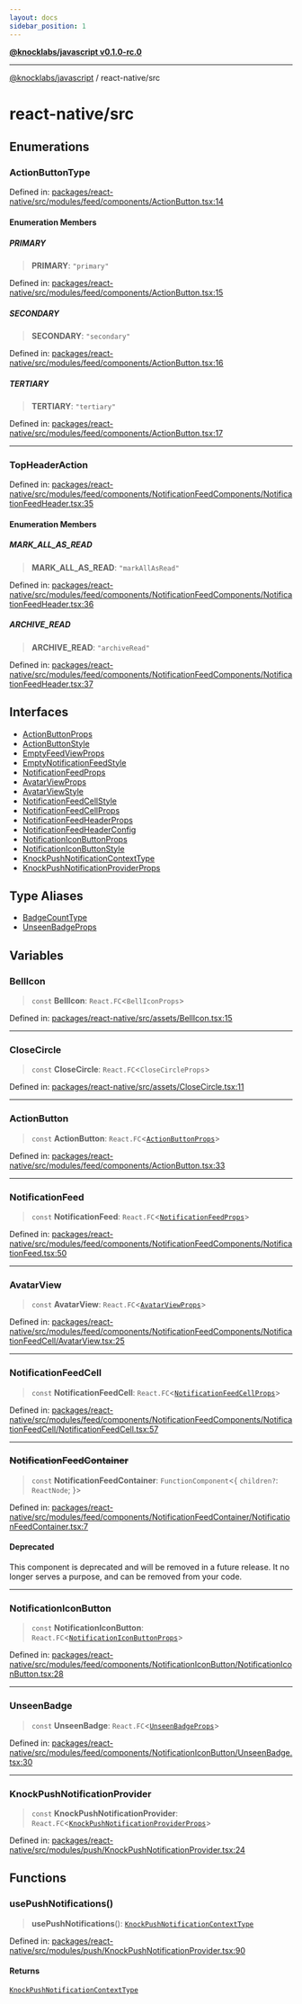 ```yaml
---
layout: docs
sidebar_position: 1
---
```


[**@knocklabs/javascript v0.1.0-rc.0**](../../index.mdx)

***

[@knocklabs/javascript](../../modules.mdx) / react-native/src

# react-native/src

## Enumerations

### ActionButtonType

Defined in: [packages/react-native/src/modules/feed/components/ActionButton.tsx:14](https://github.com/knocklabs/javascript/blob/main/packages/react-native/src/modules/feed/components/ActionButton.tsx#L14)

#### Enumeration Members

##### PRIMARY

> **PRIMARY**: `"primary"`

Defined in: [packages/react-native/src/modules/feed/components/ActionButton.tsx:15](https://github.com/knocklabs/javascript/blob/main/packages/react-native/src/modules/feed/components/ActionButton.tsx#L15)

##### SECONDARY

> **SECONDARY**: `"secondary"`

Defined in: [packages/react-native/src/modules/feed/components/ActionButton.tsx:16](https://github.com/knocklabs/javascript/blob/main/packages/react-native/src/modules/feed/components/ActionButton.tsx#L16)

##### TERTIARY

> **TERTIARY**: `"tertiary"`

Defined in: [packages/react-native/src/modules/feed/components/ActionButton.tsx:17](https://github.com/knocklabs/javascript/blob/main/packages/react-native/src/modules/feed/components/ActionButton.tsx#L17)

***

### TopHeaderAction

Defined in: [packages/react-native/src/modules/feed/components/NotificationFeedComponents/NotificationFeedHeader.tsx:35](https://github.com/knocklabs/javascript/blob/main/packages/react-native/src/modules/feed/components/NotificationFeedComponents/NotificationFeedHeader.tsx#L35)

#### Enumeration Members

##### MARK\_ALL\_AS\_READ

> **MARK\_ALL\_AS\_READ**: `"markAllAsRead"`

Defined in: [packages/react-native/src/modules/feed/components/NotificationFeedComponents/NotificationFeedHeader.tsx:36](https://github.com/knocklabs/javascript/blob/main/packages/react-native/src/modules/feed/components/NotificationFeedComponents/NotificationFeedHeader.tsx#L36)

##### ARCHIVE\_READ

> **ARCHIVE\_READ**: `"archiveRead"`

Defined in: [packages/react-native/src/modules/feed/components/NotificationFeedComponents/NotificationFeedHeader.tsx:37](https://github.com/knocklabs/javascript/blob/main/packages/react-native/src/modules/feed/components/NotificationFeedComponents/NotificationFeedHeader.tsx#L37)

## Interfaces

- [ActionButtonProps](interfaces/ActionButtonProps.mdx)
- [ActionButtonStyle](interfaces/ActionButtonStyle.mdx)
- [EmptyFeedViewProps](interfaces/EmptyFeedViewProps.mdx)
- [EmptyNotificationFeedStyle](interfaces/EmptyNotificationFeedStyle.mdx)
- [NotificationFeedProps](interfaces/NotificationFeedProps.mdx)
- [AvatarViewProps](interfaces/AvatarViewProps.mdx)
- [AvatarViewStyle](interfaces/AvatarViewStyle.mdx)
- [NotificationFeedCellStyle](interfaces/NotificationFeedCellStyle.mdx)
- [NotificationFeedCellProps](interfaces/NotificationFeedCellProps.mdx)
- [NotificationFeedHeaderProps](interfaces/NotificationFeedHeaderProps.mdx)
- [NotificationFeedHeaderConfig](interfaces/NotificationFeedHeaderConfig.mdx)
- [NotificationIconButtonProps](interfaces/NotificationIconButtonProps.mdx)
- [NotificationIconButtonStyle](interfaces/NotificationIconButtonStyle.mdx)
- [KnockPushNotificationContextType](interfaces/KnockPushNotificationContextType.mdx)
- [KnockPushNotificationProviderProps](interfaces/KnockPushNotificationProviderProps.mdx)

## Type Aliases

- [BadgeCountType](type-aliases/BadgeCountType.mdx)
- [UnseenBadgeProps](type-aliases/UnseenBadgeProps.mdx)

## Variables

### BellIcon

> `const` **BellIcon**: `React.FC`\<`BellIconProps`\>

Defined in: [packages/react-native/src/assets/BellIcon.tsx:15](https://github.com/knocklabs/javascript/blob/main/packages/react-native/src/assets/BellIcon.tsx#L15)

***

### CloseCircle

> `const` **CloseCircle**: `React.FC`\<`CloseCircleProps`\>

Defined in: [packages/react-native/src/assets/CloseCircle.tsx:11](https://github.com/knocklabs/javascript/blob/main/packages/react-native/src/assets/CloseCircle.tsx#L11)

***

### ActionButton

> `const` **ActionButton**: `React.FC`\<[`ActionButtonProps`](interfaces/ActionButtonProps.mdx)\>

Defined in: [packages/react-native/src/modules/feed/components/ActionButton.tsx:33](https://github.com/knocklabs/javascript/blob/main/packages/react-native/src/modules/feed/components/ActionButton.tsx#L33)

***

### NotificationFeed

> `const` **NotificationFeed**: `React.FC`\<[`NotificationFeedProps`](interfaces/NotificationFeedProps.mdx)\>

Defined in: [packages/react-native/src/modules/feed/components/NotificationFeedComponents/NotificationFeed.tsx:50](https://github.com/knocklabs/javascript/blob/main/packages/react-native/src/modules/feed/components/NotificationFeedComponents/NotificationFeed.tsx#L50)

***

### AvatarView

> `const` **AvatarView**: `React.FC`\<[`AvatarViewProps`](interfaces/AvatarViewProps.mdx)\>

Defined in: [packages/react-native/src/modules/feed/components/NotificationFeedComponents/NotificationFeedCell/AvatarView.tsx:25](https://github.com/knocklabs/javascript/blob/main/packages/react-native/src/modules/feed/components/NotificationFeedComponents/NotificationFeedCell/AvatarView.tsx#L25)

***

### NotificationFeedCell

> `const` **NotificationFeedCell**: `React.FC`\<[`NotificationFeedCellProps`](interfaces/NotificationFeedCellProps.mdx)\>

Defined in: [packages/react-native/src/modules/feed/components/NotificationFeedComponents/NotificationFeedCell/NotificationFeedCell.tsx:57](https://github.com/knocklabs/javascript/blob/main/packages/react-native/src/modules/feed/components/NotificationFeedComponents/NotificationFeedCell/NotificationFeedCell.tsx#L57)

***

### ~~NotificationFeedContainer~~

> `const` **NotificationFeedContainer**: `FunctionComponent`\<\{ `children?`: `ReactNode`; \}\>

Defined in: [packages/react-native/src/modules/feed/components/NotificationFeedContainer/NotificationFeedContainer.tsx:7](https://github.com/knocklabs/javascript/blob/main/packages/react-native/src/modules/feed/components/NotificationFeedContainer/NotificationFeedContainer.tsx#L7)

#### Deprecated

This component is deprecated and will be removed in a future release. It no longer serves a purpose, and can be removed from your code.

***

### NotificationIconButton

> `const` **NotificationIconButton**: `React.FC`\<[`NotificationIconButtonProps`](interfaces/NotificationIconButtonProps.mdx)\>

Defined in: [packages/react-native/src/modules/feed/components/NotificationIconButton/NotificationIconButton.tsx:28](https://github.com/knocklabs/javascript/blob/main/packages/react-native/src/modules/feed/components/NotificationIconButton/NotificationIconButton.tsx#L28)

***

### UnseenBadge

> `const` **UnseenBadge**: `React.FC`\<[`UnseenBadgeProps`](type-aliases/UnseenBadgeProps.mdx)\>

Defined in: [packages/react-native/src/modules/feed/components/NotificationIconButton/UnseenBadge.tsx:30](https://github.com/knocklabs/javascript/blob/main/packages/react-native/src/modules/feed/components/NotificationIconButton/UnseenBadge.tsx#L30)

***

### KnockPushNotificationProvider

> `const` **KnockPushNotificationProvider**: `React.FC`\<[`KnockPushNotificationProviderProps`](interfaces/KnockPushNotificationProviderProps.mdx)\>

Defined in: [packages/react-native/src/modules/push/KnockPushNotificationProvider.tsx:24](https://github.com/knocklabs/javascript/blob/main/packages/react-native/src/modules/push/KnockPushNotificationProvider.tsx#L24)

## Functions

### usePushNotifications()

> **usePushNotifications**(): [`KnockPushNotificationContextType`](interfaces/KnockPushNotificationContextType.mdx)

Defined in: [packages/react-native/src/modules/push/KnockPushNotificationProvider.tsx:90](https://github.com/knocklabs/javascript/blob/main/packages/react-native/src/modules/push/KnockPushNotificationProvider.tsx#L90)

#### Returns

[`KnockPushNotificationContextType`](interfaces/KnockPushNotificationContextType.mdx)
